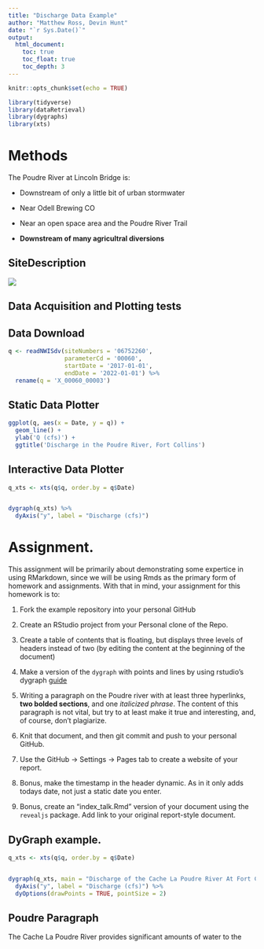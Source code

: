 ```yaml
---
title: "Discharge Data Example"
author: "Matthew Ross, Devin Hunt"
date: "`r Sys.Date()`"
output:
  html_document:
    toc: true
    toc_float: true
    toc_depth: 3
---
```


```r
knitr::opts_chunk$set(echo = TRUE)

library(tidyverse)
library(dataRetrieval)
library(dygraphs)
library(xts)
```


# Methods

The Poudre River at Lincoln Bridge is:

  - Downstream of only a little bit of urban stormwater

  - Near Odell Brewing CO
  
  - Near an open space area and the Poudre River Trail
  
  - **Downstream of many agricultral diversions**


## SiteDescription

![](https://waterdata.usgs.gov/nwisweb/local/state/co/text/pics/06752260big.jpg)


## Data Acquisition and Plotting tests

## Data Download


```r

q <- readNWISdv(siteNumbers = '06752260',
                parameterCd = '00060',
                startDate = '2017-01-01',
                endDate = '2022-01-01') %>%
  rename(q = 'X_00060_00003')

```



## Static Data Plotter


```r

ggplot(q, aes(x = Date, y = q)) + 
  geom_line() + 
  ylab('Q (cfs)') + 
  ggtitle('Discharge in the Poudre River, Fort Collins')

```


## Interactive Data Plotter


```r

q_xts <- xts(q$q, order.by = q$Date)


dygraph(q_xts) %>%
  dyAxis("y", label = "Discharge (cfs)")

```



# Assignment. 


This assignment will be primarily about demonstrating some expertice in using
RMarkdown, since we will be using Rmds as the primary form of homework and 
assignments. With that in mind, your assignment for this homework is to:


1) Fork the example repository into your personal GitHub

2) Create an RStudio project from your Personal clone of the Repo. 

3) Create a table of contents that is floating, but displays three levels of
headers instead of two (by editing the content at the beginning of the document)

4) Make a version of the `dygraph` with points and lines by using rstudio's
dygraph [guide](https://rstudio.github.io/dygraphs/)

5) Writing a paragraph on the Poudre river with at least three hyperlinks,
**two bolded sections**, and one *italicized phrase*. The content of this paragraph
is not vital, but try to at least make it true and interesting, and, of course,
don't plagiarize. 

6) Knit that document, and then git commit and push to your personal GitHub.

7) Use the GitHub -> Settings -> Pages tab to create a website of your report.

8) Bonus, make the timestamp in the header dynamic. As in it only adds
todays date, not just a static date you enter. 

9) Bonus, create an "index_talk.Rmd" version of your document using the
`revealjs` package. Add link to your original report-style document. 




## DyGraph example. 

```r

q_xts <- xts(q$q, order.by = q$Date)


dygraph(q_xts, main = "Discharge of the Cache La Poudre River At Fort Collins, CO") %>%
  dyAxis("y", label = "Discharge (cfs)") %>%
  dyOptions(drawPoints = TRUE, pointSize = 2)


```

## Poudre Paragraph

The Cache La Poudre River provides significant amounts of water to the 

